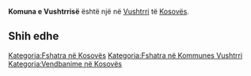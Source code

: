 {{Fshat në 
 | Emri                = Komuna e Vushtrrisë
 | EmriAlt                = 
 | NAME_SHORT_FORM=      Vushtrri
 | NAME_GENERIC=      Komuna
 | NAME_SORT_NAME_RO=      KOMUNAEVUSHTRRISE
 | FULL_NAME_RO = Komuna e Vushtrrisë
 | FULL_NAME_ND_RO=Komuna e Vushtrrise
 | SORT_NAME_RG=VUSHTRRISE KOMUNAE
 | FULL_NAME_RG=Vushtrrisë, Komuna e
 | FULL_NAME_ND_RG=Vushtrrise, Komuna e
 | SRP_NAME_SHORT_FORM=      
 | SRP_NAME_GENERIC=      
 | SRP_NAME_SORT_NAME_RO=      
 | SRP_FULL_NAME_RO = 
 | SRP_FULL_NAME_ND_RO=
 | SRP_SORT_NAME_RG=
 | SRP_FULL_NAME_RG=
 | SRP_FULL_NAME_ND_RG=
 | Emri (Rasa dhanore) = 
 | Figura              = 
 | Shteti              = Kosovo
 | Komuna              = Vushtrri
 | Kodi postar         = 
 | Sipërfaqja          = 

 | Popullsia           = 

 | Regj. i popullsisë  = 
 | Dend. e popullsisë  = 
 | Faqja zyrtare       = 
 <!--- Koordinatat ----> 
 | Gjerësia            = 42.8
 | Gjatësia            = 20.983333
 | Lartësia            = 
}}
'''Komuna e Vushtrrisë''' është një [[]] në [[Vushtrri]] të [[Kosovës]].

<!-- == Gjeografia == -->
<!-- == Historia == -->
<!-- == Demografia == -->
== Shih edhe ==
{{Komuna Vushtrri}}
{{Kosovo-Administrata-Cung}}

[[Kategoria:Fshatra në Kosovës]]
[[Kategoria:Fshatra në Kommunes Vushtrri]]
[[Kategoria:Vendbanime në Kosovës]]